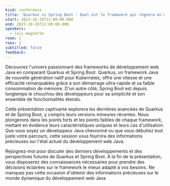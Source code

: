 ```yaml
---
kind: conference
title: 'Quarkus vs Spring Boot : Quel est le framework qui régnera en maître en 2023 ?'
start: 2023-10-26T11:00:00.000
end: 2023-10-26T12:00:00.000
speakers:
  - loic-magnette
room: C
rows: 1
subtitled: false
feedback:
---
```


Découvrez l'univers passionnant des frameworks de développement web Java en comparant Quarkus et Spring Boot. Quarkus, un framework Java de nouvelle génération natif pour Kubernetes, offre une vitesse et une efficacité remarquables grâce à son démarrage ultra-rapide et sa faible consommation de mémoire. D'un autre côté, Spring Boot est depuis longtemps le chouchou des développeurs pour sa simplicité et son ensemble de fonctionnalités étendu.

Cette présentation captivante explorera les dernières avancées de Quarkus et de Spring Boot, y compris leurs versions mineures récentes. Nous plongerons dans les points forts et les points faibles de chaque framework, mettant en évidence leurs caractéristiques uniques et leurs cas d'utilisation. Que vous soyez un développeur Java chevronné ou que vous débutiez tout juste votre parcours, cette session vous fournira des informations précieuses sur l'état actuel du développement web Java.

Rejoignez-moi pour discuter des derniers développements et des perspectives futures de Quarkus et Spring Boot. À la fin de la présentation, vous disposerez des connaissances nécessaires pour prendre des décisions éclairées sur le framework le mieux adapté à vos besoins. Ne manquez pas cette occasion d'obtenir des informations précieuses sur le monde dynamique du développement web Java
